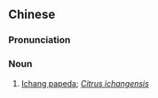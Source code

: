 ==Chinese==
{{zh-forms|type=21}}

===Pronunciation===
{{zh-pron
|m=Yíchāngchéng
|cat=n
}}

===Noun===
{{zh-noun}}

# [[Ichang papeda]]; ''[[w:Citrus ichangensis|Citrus ichangensis]]''